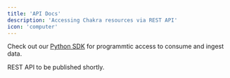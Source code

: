 ```yaml
---
title: 'API Docs'
description: 'Accessing Chakra resources via REST API'
icon: 'computer'
---
```


Check out our [Python SDK](/datawarehouse/worksheet#loading-data) for programmtic access to consume and ingest data.

REST API to be published shortly.
